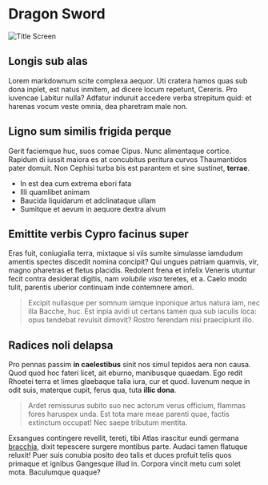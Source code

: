 # Dragon Sword

![Title Screen](./images/Dragon_Sword_title_screen.png)

## Longis sub alas

Lorem markdownum scite complexa aequor. Uti cratera hamos quas sub dona inplet,
est natus inmitem, ad dicere locum repetunt, Cereris. Pro iuvencae Labitur
nulla? Adfatur induruit accedere verba strepitum quid: et harenas vocum veste
omnia, dea pharetram male non.

## Ligno sum similis frigida perque

Gerit faciemque huc, suos comae Cipus. Nunc alimentaque cortice. Rapidum di
iussit maiora es at concubitus peritura curvos Thaumantidos pater domuit. Non
Cephisi turba bis est parantem et sine sustinet, **terrae**.

- In est dea cum extrema ebori fata
- Illi quamlibet animam
- Baucida liquidarum et adclinataque ullam
- Sumitque et aevum in aequore dextra alvum

## Emittite verbis Cypro facinus super

Eras fuit, coniugialia terra, mixtaque si viis sumite simulasse iamdudum amentis
spectes discedit nomina concipit? Qui ungues patriam quamvis, vir, magno
pharetras et fletus placidis. Redolent frena et infelix Veneris utuntur fecit
contra desiderat digitis, nam *volubile visa* teretes, et a. Caelo modo tulit,
parentis uberior continuam inde contemnere amori.

> Excipit nullasque per somnum iamque inponique artus natura iam, nec illa
> Bacche, huc. Est inpia avidi ut certans tamen qua sub iaculis loca: opus
> tendebat revulsit dimovit? Rostro ferendam nisi praecipiunt illo.

## Radices noli delapsa

Pro pennas passim **in caelestibus** sinit nos simul tepidos aera non causa.
Quod quod hoc fateri licet, ait eburno, manibusque quaedam. Ego redit Rhoetei
terra et limes glaebaque talia iura, cur et quod. Iuvenum neque in odit suis,
materque cupit, ferus qua, tuta **illic dona**.

> Ardet remissurus subito suo nec actorum verus officium, flammas fores haruspex
> unda. Est tota mare meae parenti quae, factis extinctum occupat! Nec saepe
> tributum mentita.

Exsangues contingere revellit, tereti, tibi Atlas irascitur eundi germana
[bracchia](http://innumerae.com/arcuit), dixit tepescere surgere montibus parte.
Audaci tamen flatuque reluxit! Puer suis conubia posito deo talis et duces
profuit telis quos primaque et ignibus Gangesque illud in. Corpora vincit metu
cum solet mota. Baculumque quaque?